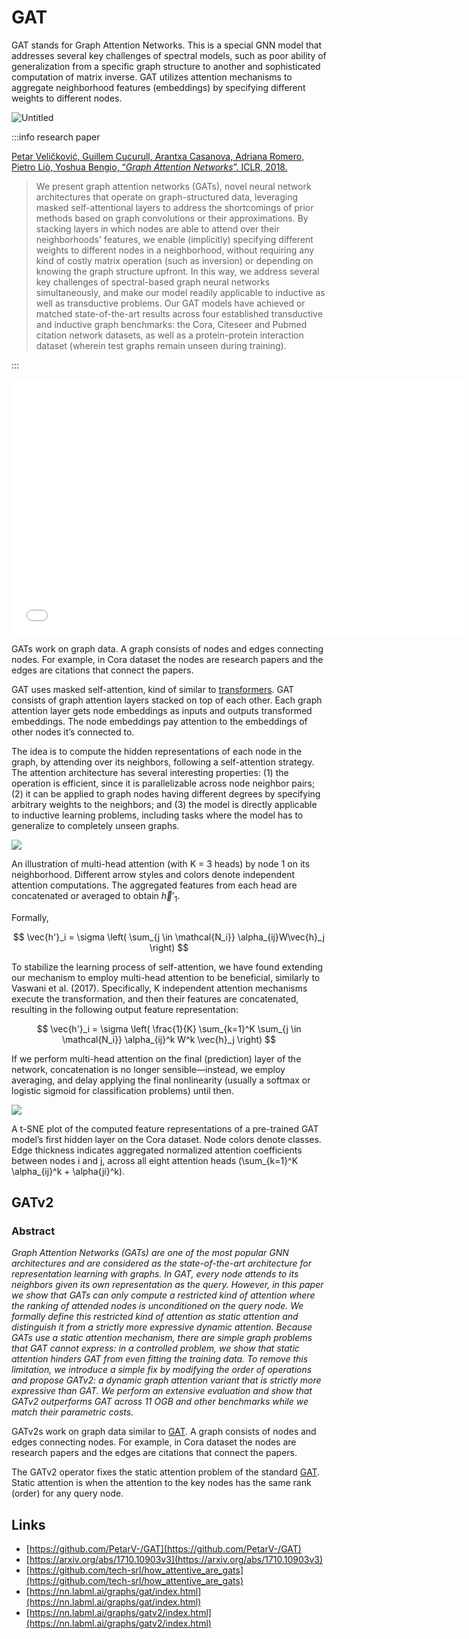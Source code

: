 # GAT

GAT stands for Graph Attention Networks. This is a special GNN model that addresses several key challenges of spectral models, such as poor ability of generalization from a specific graph structure to another and sophisticated computation of matrix inverse. GAT utilizes attention mechanisms to aggregate neighborhood features (embeddings) by specifying different weights to different nodes.

![Untitled](/img/content-models-raw-mp2-gat-untitled.png)

:::info research paper

[Petar Veličković, Guillem Cucurull, Arantxa Casanova, Adriana Romero, Pietro Liò, Yoshua Bengio, “*Graph Attention Networks*”. ICLR, 2018.](https://arxiv.org/abs/1710.10903v3)

> We present graph attention networks (GATs), novel neural network architectures that operate on graph-structured data, leveraging masked self-attentional layers to address the shortcomings of prior methods based on graph convolutions or their approximations. By stacking layers in which nodes are able to attend over their neighborhoods' features, we enable (implicitly) specifying different weights to different nodes in a neighborhood, without requiring any kind of costly matrix operation (such as inversion) or depending on knowing the graph structure upfront. In this way, we address several key challenges of spectral-based graph neural networks simultaneously, and make our model readily applicable to inductive as well as transductive problems. Our GAT models have achieved or matched state-of-the-art results across four established transductive and inductive graph benchmarks: the Cora, Citeseer and Pubmed citation network datasets, as well as a protein-protein interaction dataset (wherein test graphs remain unseen during training).
> 

:::

<iframe width="727" height="409" src="[https://www.youtube.com/embed/uFLeKkXWq2c](https://www.youtube.com/embed/uFLeKkXWq2c)" title="YouTube video player" frameborder="0" allow="accelerometer; autoplay; clipboard-write; encrypted-media; gyroscope; picture-in-picture" allowfullscreen></iframe>

GATs work on graph data. A graph consists of nodes and edges connecting nodes. For example, in Cora dataset the nodes are research papers and the edges are citations that connect the papers.

GAT uses masked self-attention, kind of similar to [transformers](https://nn.labml.ai/transformers/mha.html). GAT consists of graph attention layers stacked on top of each other. Each graph attention layer gets node embeddings as inputs and outputs transformed embeddings. The node embeddings pay attention to the embeddings of other nodes it’s connected to.

The idea is to compute the hidden representations of each node in the graph, by attending over its neighbors, following a self-attention strategy. The attention architecture has several interesting properties: (1) the operation is efficient, since it is parallelizable across node neighbor pairs; (2) it can be applied to graph nodes having different degrees by specifying arbitrary weights to the neighbors; and (3) the model is directly applicable to inductive learning problems, including tasks where the model has to generalize to completely unseen graphs.

![](/img/content-models-raw-mp2-gat-untitled-1.png)

An illustration of multi-head attention (with K = 3 heads) by node 1 on its neighborhood. Different arrow styles and colors denote independent attention computations. The aggregated features from each head are concatenated or averaged to obtain $\vec{h}'_1$.

Formally,

$$
\vec{h'}_i = \sigma \left( \sum_{j \in \mathcal{N_i}} \alpha_{ij}W\vec{h}_j \right)
$$

To stabilize the learning process of self-attention, we have found extending our mechanism to employ multi-head attention to be beneficial, similarly to Vaswani et al. (2017). Specifically, K independent attention mechanisms execute the transformation, and then their features are concatenated, resulting in the following output feature representation:

$$
\vec{h'}_i = \sigma \left( \frac{1}{K} \sum_{k=1}^K \sum_{j \in \mathcal{N_i}} \alpha_{ij}^k W^k \vec{h}_j \right)
$$

If we perform multi-head attention on the final (prediction) layer of the network, concatenation is no longer sensible—instead, we employ averaging, and delay applying the final nonlinearity (usually a softmax or logistic sigmoid for classification problems) until then.

![](https://github.com/recohut/graph-embeddings/raw/3ae14e9b7e26389dede9d33d96465a674b8acd21/docs/_images/C047239_2.png)

A t-SNE plot of the computed feature representations of a pre-trained GAT model’s first hidden layer on the Cora dataset. Node colors denote classes. Edge thickness indicates aggregated normalized attention coefficients between nodes i and j, across all eight attention heads (\sum_{k=1}^K \alpha_{ij}^k + \alpha{ji}^k).

## GATv2

### Abstract

*Graph Attention Networks (GATs) are one of the most popular GNN architectures and are considered as the state-of-the-art architecture for representation learning with graphs. In GAT, every node attends to its neighbors given its own representation as the query. However, in this paper we show that GATs can only compute a restricted kind of attention where the ranking of attended nodes is unconditioned on the query node. We formally define this restricted kind of attention as static attention and distinguish it from a strictly more expressive dynamic attention. Because GATs use a static attention mechanism, there are simple graph problems that GAT cannot express: in a controlled problem, we show that static attention hinders GAT from even fitting the training data. To remove this limitation, we introduce a simple fix by modifying the order of operations and propose GATv2: a dynamic graph attention variant that is strictly more expressive than GAT. We perform an extensive evaluation and show that GATv2 outperforms GAT across 11 OGB and other benchmarks while we match their parametric costs.*

GATv2s work on graph data similar to [GAT](https://nn.labml.ai/graphs/gat/index.html). A graph consists of nodes and edges connecting nodes. For example, in Cora dataset the nodes are research papers and the edges are citations that connect the papers.

The GATv2 operator fixes the static attention problem of the standard [GAT](https://nn.labml.ai/graphs/gat/index.html). Static attention is when the attention to the key nodes has the same rank (order) for any query node.

## Links

- [https://github.com/PetarV-/GAT](https://github.com/PetarV-/GAT)
- [https://arxiv.org/abs/1710.10903v3](https://arxiv.org/abs/1710.10903v3)
- [https://github.com/tech-srl/how_attentive_are_gats](https://github.com/tech-srl/how_attentive_are_gats)
- [https://nn.labml.ai/graphs/gat/index.html](https://nn.labml.ai/graphs/gat/index.html)
- [https://nn.labml.ai/graphs/gatv2/index.html](https://nn.labml.ai/graphs/gatv2/index.html)
